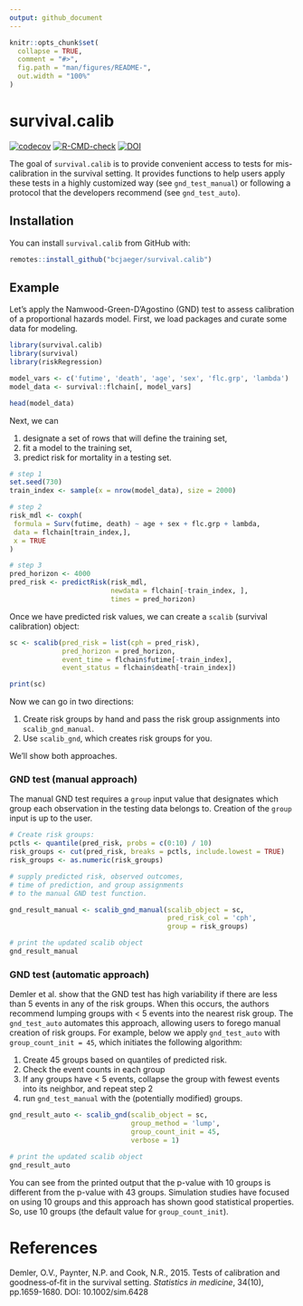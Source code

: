 ```yaml
---
output: github_document
---
```


<!-- README.md is generated from README.Rmd. Please edit that file -->

```r
knitr::opts_chunk$set(
  collapse = TRUE,
  comment = "#>",
  fig.path = "man/figures/README-",
  out.width = "100%"
)
```

# survival.calib

<!-- badges: start -->
[![codecov](https://codecov.io/gh/bcjaeger/survival.calib/branch/master/graph/badge.svg?token=V522BP9QGS)](https://codecov.io/gh/bcjaeger/survival.calib)
[![R-CMD-check](https://github.com/bcjaeger/survival.calib/workflows/R-CMD-check/badge.svg)](https://github.com/bcjaeger/survival.calib/actions)
[![DOI](https://zenodo.org/badge/379621580.svg)](https://zenodo.org/badge/latestdoi/379621580)
<!-- badges: end -->

The goal of `survival.calib` is to provide convenient access to tests for mis-calibration in the survival setting. It provides functions to help users apply these tests in a highly customized way (see `gnd_test_manual`) or following a protocol that the developers recommend (see `gnd_test_auto`).

## Installation

<!-- You can install the released version of survival.calib from [CRAN](https://CRAN.R-project.org) with: -->

<!-- ``` r -->
<!-- install.packages("survival.calib") -->
<!-- ``` -->

You can install `survival.calib` from GitHub with: 

``` r
remotes::install_github("bcjaeger/survival.calib")
```

## Example

Let's apply the Namwood-Green-D'Agostino (GND) test to assess calibration of a proportional hazards model. First, we load packages and curate some data for modeling.

```r

library(survival.calib)
library(survival)
library(riskRegression)

model_vars <- c('futime', 'death', 'age', 'sex', 'flc.grp', 'lambda')
model_data <- survival::flchain[, model_vars]

head(model_data)

```

Next, we can

1. designate a set of rows that will define the training set,
1. fit a model to the training set,
1. predict risk for mortality in a testing set.

```r

# step 1
set.seed(730)
train_index <- sample(x = nrow(model_data), size = 2000)

# step 2
risk_mdl <- coxph(
 formula = Surv(futime, death) ~ age + sex + flc.grp + lambda,
 data = flchain[train_index,],
 x = TRUE
)

# step 3
pred_horizon <- 4000
pred_risk <- predictRisk(risk_mdl,
                         newdata = flchain[-train_index, ],
                         times = pred_horizon)

```

Once we have predicted risk values, we can create a `scalib` (survival calibration) object:

```r

sc <- scalib(pred_risk = list(cph = pred_risk),
             pred_horizon = pred_horizon,
             event_time = flchain$futime[-train_index],
             event_status = flchain$death[-train_index])

print(sc)

```

Now we can go in two directions: 

1. Create risk groups by hand and pass the risk group assignments into `scalib_gnd_manual`.
1. Use `scalib_gnd`, which creates risk groups for you.

We'll show both approaches.

### GND test (manual approach)

The manual GND test requires a `group` input value that designates which group each observation in the testing data belongs to. Creation of the `group` input is up to the user.

```r

# Create risk groups:
pctls <- quantile(pred_risk, probs = c(0:10) / 10)
risk_groups <- cut(pred_risk, breaks = pctls, include.lowest = TRUE)
risk_groups <- as.numeric(risk_groups)

# supply predicted risk, observed outcomes, 
# time of prediction, and group assignments
# to the manual GND test function.

gnd_result_manual <- scalib_gnd_manual(scalib_object = sc, 
                                       pred_risk_col = 'cph',
                                       group = risk_groups)

# print the updated scalib object
gnd_result_manual

```

### GND test (automatic approach)

Demler et al. show that the GND test has high variability if there are less than 5 events in any of the risk groups. When this occurs, the authors recommend lumping groups with < 5 events into the nearest risk group. The `gnd_test_auto` automates this approach, allowing users to forego manual creation of risk groups.  For example, below we apply `gnd_test_auto` with `group_count_init = 45`, which initiates the following algorithm: 

1. Create 45 groups based on quantiles of predicted risk.
1. Check the event counts in each group
1. If any groups have < 5 events, collapse the group with fewest events into its neighbor, and repeat step 2
1. run `gnd_test_manual` with the (potentially modified) groups.

```r


gnd_result_auto <- scalib_gnd(scalib_object = sc,
                              group_method = 'lump', 
                              group_count_init = 45,
                              verbose = 1)

# print the updated scalib object
gnd_result_auto


```

You can see from the printed output that the p-value with 10 groups is different from the p-value with 43 groups. Simulation studies have focused on using 10 groups and this approach has shown good statistical properties. So, use 10 groups (the default value for `group_count_init`).

# References

Demler, O.V., Paynter, N.P. and Cook, N.R., 2015. Tests of calibration and goodness‐of‐fit in the survival setting. *Statistics in medicine*, 34(10), pp.1659-1680. DOI: 10.1002/sim.6428
